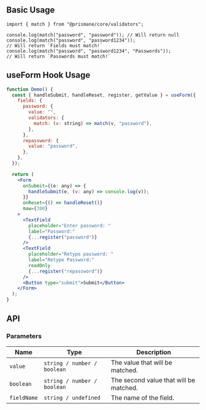 ## Basic Usage

```tsx
import { match } from "@prismane/core/validators";

console.log(match("password", "password")); // Will return null
console.log(match("password", "password1234"));
// Will return `Fields must match!`
console.log(match("password", "password1234", "Passwords"));
// Will return `Passwords must match!`
```

## useForm Hook Usage

```jsx
function Demo() {
  const { handleSubmit, handleReset, register, getValue } = useForm({
    fields: {
      password: {
        value: "",
        validators: {
          match: (v: string) => match(v, "password"),
        },
      },
      repassword: {
        value: "password",
      },
    },
  });

  return (
    <Form
      onSubmit={(e: any) => {
        handleSubmit(e, (v: any) => console.log(v));
      }}
      onReset={() => handleReset()}
      maw={300}
    >
      <TextField
        placeholder="Enter password: "
        label="Password:"
        {...register("password")}
      />
      <TextField
        placeholder="Retype password: "
        label="Retype Password:"
        readOnly
        {...register("repassword")}
      />
      <Button type="submit">Submit</Button>
    </Form>
  );
}
```

## API

### Parameters

| Name        | Type                        | Description                            |
| ----------- | --------------------------- | -------------------------------------- |
| `value`     | `string / number / boolean` | The value that will be matched.        |
| `boolean`   | `string / number / boolean` | The second value that will be matched. |
| `fieldName` | `string / undefined`        | The name of the field.                 |
